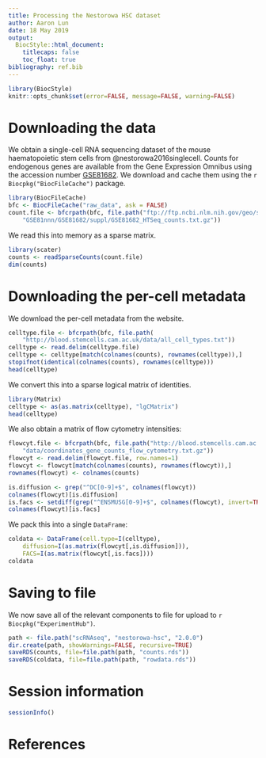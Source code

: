 ```yaml
---
title: Processing the Nestorowa HSC dataset
author: Aaron Lun
date: 18 May 2019
output:
  BiocStyle::html_document:
    titlecaps: false
    toc_float: true
bibliography: ref.bib
---
```


```r
library(BiocStyle)
knitr::opts_chunk$set(error=FALSE, message=FALSE, warning=FALSE)
```

# Downloading the data

We obtain a single-cell RNA sequencing dataset of the mouse haematopoietic stem cells from @nestorowa2016singlecell.
Counts for endogenous genes are available from the Gene Expression Omnibus
using the accession number [GSE81682](https://www.ncbi.nlm.nih.gov/geo/query/acc.cgi?acc=GSE81682).
We download and cache them using the `r Biocpkg("BiocFileCache")` package.

```r
library(BiocFileCache)
bfc <- BiocFileCache("raw_data", ask = FALSE)
count.file <- bfcrpath(bfc, file.path("ftp://ftp.ncbi.nlm.nih.gov/geo/series",
    "GSE81nnn/GSE81682/suppl/GSE81682_HTSeq_counts.txt.gz"))
```

We read this into memory as a sparse matrix.

```r
library(scater)
counts <- readSparseCounts(count.file)
dim(counts)
```

# Downloading the per-cell metadata

We download the per-cell metadata from the website.

```r
celltype.file <- bfcrpath(bfc, file.path(
    "http://blood.stemcells.cam.ac.uk/data/all_cell_types.txt"))
celltype <- read.delim(celltype.file)
celltype <- celltype[match(colnames(counts), rownames(celltype)),]
stopifnot(identical(colnames(counts), rownames(celltype)))
head(celltype)
```

We convert this into a sparse logical matrix of identities.

```r
library(Matrix)
celltype <- as(as.matrix(celltype), "lgCMatrix")
head(celltype)
```

We also obtain a matrix of flow cytometry intensities:

```r
flowcyt.file <- bfcrpath(bfc, file.path("http://blood.stemcells.cam.ac.uk",
    "data/coordinates_gene_counts_flow_cytometry.txt.gz"))
flowcyt <- read.delim(flowcyt.file, row.names=1)
flowcyt <- flowcyt[match(colnames(counts), rownames(flowcyt)),]
rownames(flowcyt) <- colnames(counts)

is.diffusion <- grep("^DC[0-9]+$", colnames(flowcyt))
colnames(flowcyt)[is.diffusion]
is.facs <- setdiff(grep("^ENSMUSG[0-9]+$", colnames(flowcyt), invert=TRUE), is.diffusion)
colnames(flowcyt)[is.facs]
```

We pack this into a single `DataFrame`:

```r
coldata <- DataFrame(cell.type=I(celltype),
    diffusion=I(as.matrix(flowcyt[,is.diffusion])),
    FACS=I(as.matrix(flowcyt[,is.facs])))
coldata
```

# Saving to file 

We now save all of the relevant components to file for upload to `r Biocpkg("ExperimentHub")`.

```r
path <- file.path("scRNAseq", "nestorowa-hsc", "2.0.0")
dir.create(path, showWarnings=FALSE, recursive=TRUE)
saveRDS(counts, file=file.path(path, "counts.rds"))
saveRDS(coldata, file=file.path(path, "rowdata.rds"))
```

# Session information

```r
sessionInfo()
```

# References
